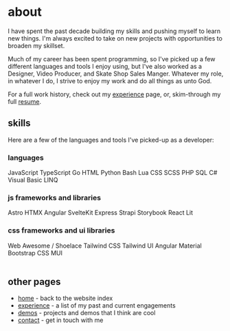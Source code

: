 
# about

I have spent the past decade building my skills and pushing myself to learn new
things. I'm always excited to take on new projects with opportunities to broaden
my skillset.

Much of my career has been spent programming, so I've picked up a few different
languages and tools I enjoy using, but I've also worked as a Designer, Video
Producer, and Skate Shop Sales Manger. Whatever my role, in whatever I do, I
strive to enjoy my work and do all things as unto God.

For a full work history, check out my [experience](/experience) page, or,
skim-through my full [resume](https://resume.calvinbonner.dev).

## skills

Here are a few of the languages and tools I've picked-up as a developer:

### languages

<ChipBowl>
  <Chip color="sapphire"> JavaScript </Chip>
  <Chip color="sapphire"> TypeScript </Chip>
  <Chip color="sapphire"> Go </Chip>
  <Chip color="sapphire"> HTML </Chip>
  <Chip color="sapphire"> Python </Chip>
  <Chip color="sapphire"> Bash </Chip>
  <Chip color="sapphire"> Lua </Chip>
  <Chip color="sapphire"> CSS </Chip>
  <Chip color="sapphire"> SCSS </Chip>
  <Chip color="sapphire"> PHP </Chip>
  <Chip color="sapphire"> SQL </Chip>
  <Chip color="sapphire"> C# </Chip>
  <Chip color="sapphire"> Visual Basic </Chip>
  <Chip color="sapphire"> LINQ </Chip>
</ChipBowl>

### js frameworks and libraries

<ChipBowl>
  <Chip color="sky"> Astro </Chip>
  <Chip color="sky"> HTMX </Chip>
  <Chip color="sky"> Angular </Chip>
  <Chip color="sky"> SvelteKit </Chip>
  <Chip color="sky"> Express </Chip>
  <Chip color="sky"> Strapi </Chip>
  <Chip color="sky"> Storybook </Chip>
  <Chip color="sky"> React </Chip>
  <Chip color="sky"> Lit </Chip>
</ChipBowl>

### css frameworks and ui libraries

<ChipBowl>
  <Chip color="teal"> Web Awesome / Shoelace </Chip>
  <Chip color="teal"> Tailwind CSS </Chip>
  <Chip color="teal"> Tailwind UI </Chip>
  <Chip color="teal"> Angular Material </Chip>
  <Chip color="teal"> Bootstrap CSS </Chip>
  <Chip color="teal"> MUI </Chip>
</ChipBowl>

<br />
<br />

## other pages

- [home](/) - back to the website index
- [experience](/experience) - a list of my past and current engagements
- [demos](/demos) - projects and demos that I think are cool
- [contact](/contact) - get in touch with me
